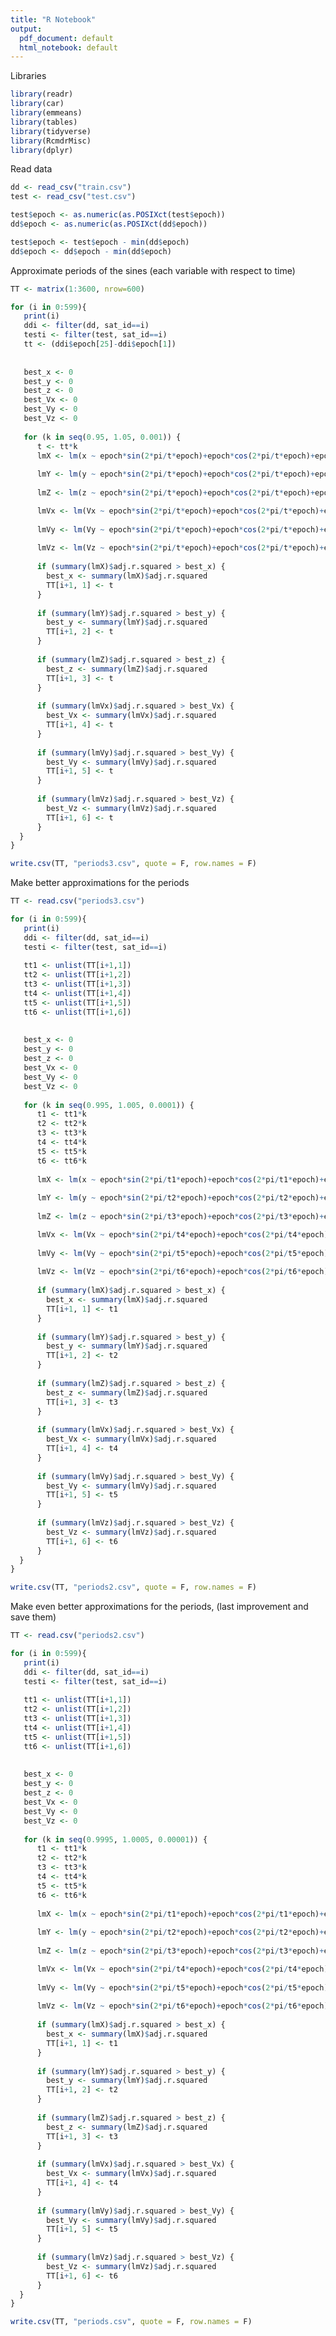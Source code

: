 ```yaml
---
title: "R Notebook"
output:
  pdf_document: default
  html_notebook: default
---
```



Libraries
```r
library(readr)
library(car)
library(emmeans)
library(tables)
library(tidyverse)
library(RcmdrMisc)
library(dplyr)
```

Read data
```r
dd <- read_csv("train.csv")
test <- read_csv("test.csv")

test$epoch <- as.numeric(as.POSIXct(test$epoch))
dd$epoch <- as.numeric(as.POSIXct(dd$epoch))

test$epoch <- test$epoch - min(dd$epoch)
dd$epoch <- dd$epoch - min(dd$epoch)
```


Approximate periods of the sines (each variable with respect to time)
```r
TT <- matrix(1:3600, nrow=600)

for (i in 0:599){
   print(i)
   ddi <- filter(dd, sat_id==i)
   testi <- filter(test, sat_id==i)
   tt <- (ddi$epoch[25]-ddi$epoch[1])
  
  
   best_x <- 0
   best_y <- 0
   best_z <- 0
   best_Vx <- 0
   best_Vy <- 0
   best_Vz <- 0
   
   for (k in seq(0.95, 1.05, 0.001)) {
      t <- tt*k
      lmX <- lm(x ~ epoch*sin(2*pi/t*epoch)+epoch*cos(2*pi/t*epoch)+epoch*sin(4*pi/t*epoch)+epoch*cos(4*pi/t*epoch)+epoch*sin(6*pi/t*epoch)+epoch*cos(6*pi/t*epoch)+epoch*sin(8*pi/t*epoch)+epoch*cos(8*pi/t*epoch)+epoch*sin(10*pi/t*epoch)+epoch*cos(10*pi/t*epoch)+x_sim+y_sim+z_sim+Vx_sim+Vy_sim+Vz_sim, ddi)
    
      lmY <- lm(y ~ epoch*sin(2*pi/t*epoch)+epoch*cos(2*pi/t*epoch)+epoch*sin(4*pi/t*epoch)+epoch*cos(4*pi/t*epoch)+epoch*sin(6*pi/t*epoch)+epoch*cos(6*pi/t*epoch)+epoch*sin(8*pi/t*epoch)+epoch*cos(8*pi/t*epoch)+epoch*sin(10*pi/t*epoch)+epoch*cos(10*pi/t*epoch)+x_sim+y_sim+z_sim+Vx_sim+Vy_sim+Vz_sim, ddi)
 
      lmZ <- lm(z ~ epoch*sin(2*pi/t*epoch)+epoch*cos(2*pi/t*epoch)+epoch*sin(4*pi/t*epoch)+epoch*cos(4*pi/t*epoch)+epoch*sin(6*pi/t*epoch)+epoch*cos(6*pi/t*epoch)+epoch*sin(8*pi/t*epoch)+epoch*cos(8*pi/t*epoch)+epoch*sin(10*pi/t*epoch)+epoch*cos(10*pi/t*epoch)+x_sim+y_sim+z_sim+Vx_sim+Vy_sim+Vz_sim, ddi)

      lmVx <- lm(Vx ~ epoch*sin(2*pi/t*epoch)+epoch*cos(2*pi/t*epoch)+epoch*sin(4*pi/t*epoch)+epoch*cos(4*pi/t*epoch)+epoch*sin(6*pi/t*epoch)+epoch*cos(6*pi/t*epoch)+epoch*sin(8*pi/t*epoch)+epoch*cos(8*pi/t*epoch)+epoch*sin(10*pi/t*epoch)+epoch*cos(10*pi/t*epoch)+x_sim+y_sim+z_sim+Vx_sim+Vy_sim+Vz_sim, ddi)
 
      lmVy <- lm(Vy ~ epoch*sin(2*pi/t*epoch)+epoch*cos(2*pi/t*epoch)+epoch*sin(4*pi/t*epoch)+epoch*cos(4*pi/t*epoch)+epoch*sin(6*pi/t*epoch)+epoch*cos(6*pi/t*epoch)+epoch*sin(8*pi/t*epoch)+epoch*cos(8*pi/t*epoch)+epoch*sin(10*pi/t*epoch)+epoch*cos(10*pi/t*epoch)+x_sim+y_sim+z_sim+Vx_sim+Vy_sim+Vz_sim, ddi)
 
      lmVz <- lm(Vz ~ epoch*sin(2*pi/t*epoch)+epoch*cos(2*pi/t*epoch)+epoch*sin(4*pi/t*epoch)+epoch*cos(4*pi/t*epoch)+epoch*sin(6*pi/t*epoch)+epoch*cos(6*pi/t*epoch)+epoch*sin(8*pi/t*epoch)+epoch*cos(8*pi/t*epoch)+epoch*sin(10*pi/t*epoch)+epoch*cos(10*pi/t*epoch)+x_sim+y_sim+z_sim+Vx_sim+Vy_sim+Vz_sim, ddi)
     
      if (summary(lmX)$adj.r.squared > best_x) {
        best_x <- summary(lmX)$adj.r.squared
        TT[i+1, 1] <- t
      }
   
      if (summary(lmY)$adj.r.squared > best_y) {
        best_y <- summary(lmY)$adj.r.squared
        TT[i+1, 2] <- t
      }
   
      if (summary(lmZ)$adj.r.squared > best_z) {
        best_z <- summary(lmZ)$adj.r.squared
        TT[i+1, 3] <- t
      }
   
      if (summary(lmVx)$adj.r.squared > best_Vx) {
        best_Vx <- summary(lmVx)$adj.r.squared
        TT[i+1, 4] <- t
      }
   
      if (summary(lmVy)$adj.r.squared > best_Vy) {
        best_Vy <- summary(lmVy)$adj.r.squared
        TT[i+1, 5] <- t
      }
   
      if (summary(lmVz)$adj.r.squared > best_Vz) {
        best_Vz <- summary(lmVz)$adj.r.squared
        TT[i+1, 6] <- t
      }
  }
}

write.csv(TT, "periods3.csv", quote = F, row.names = F)
```


Make better approximations for the periods
```r
TT <- read.csv("periods3.csv")

for (i in 0:599){
   print(i)
   ddi <- filter(dd, sat_id==i)
   testi <- filter(test, sat_id==i)
   
   tt1 <- unlist(TT[i+1,1])
   tt2 <- unlist(TT[i+1,2])
   tt3 <- unlist(TT[i+1,3])
   tt4 <- unlist(TT[i+1,4])
   tt5 <- unlist(TT[i+1,5])
   tt6 <- unlist(TT[i+1,6])
  
  
   best_x <- 0
   best_y <- 0
   best_z <- 0
   best_Vx <- 0
   best_Vy <- 0
   best_Vz <- 0
   
   for (k in seq(0.995, 1.005, 0.0001)) {
      t1 <- tt1*k
      t2 <- tt2*k
      t3 <- tt3*k
      t4 <- tt4*k
      t5 <- tt5*k
      t6 <- tt6*k
      
      lmX <- lm(x ~ epoch*sin(2*pi/t1*epoch)+epoch*cos(2*pi/t1*epoch)+epoch*sin(4*pi/t1*epoch)+epoch*cos(4*pi/t1*epoch)+epoch*sin(6*pi/t1*epoch)+epoch*cos(6*pi/t1*epoch)+epoch*sin(8*pi/t1*epoch)+epoch*cos(8*pi/t1*epoch)+epoch*sin(10*pi/t1*epoch)+epoch*cos(10*pi/t1*epoch)+x_sim+y_sim+z_sim+Vx_sim+Vy_sim+Vz_sim, ddi)
    
      lmY <- lm(y ~ epoch*sin(2*pi/t2*epoch)+epoch*cos(2*pi/t2*epoch)+epoch*sin(4*pi/t2*epoch)+epoch*cos(4*pi/t2*epoch)+epoch*sin(6*pi/t2*epoch)+epoch*cos(6*pi/t2*epoch)+epoch*sin(8*pi/t2*epoch)+epoch*cos(8*pi/t2*epoch)+epoch*sin(10*pi/t2*epoch)+epoch*cos(10*pi/t2*epoch)+x_sim+y_sim+z_sim+Vx_sim+Vy_sim+Vz_sim, ddi)
 
      lmZ <- lm(z ~ epoch*sin(2*pi/t3*epoch)+epoch*cos(2*pi/t3*epoch)+epoch*sin(4*pi/t3*epoch)+epoch*cos(4*pi/t3*epoch)+epoch*sin(6*pi/t3*epoch)+epoch*cos(6*pi/t3*epoch)+epoch*sin(8*pi/t3*epoch)+epoch*cos(8*pi/t3*epoch)+epoch*sin(10*pi/t3*epoch)+epoch*cos(10*pi/t3*epoch)+x_sim+y_sim+z_sim+Vx_sim+Vy_sim+Vz_sim, ddi)

      lmVx <- lm(Vx ~ epoch*sin(2*pi/t4*epoch)+epoch*cos(2*pi/t4*epoch)+epoch*sin(4*pi/t4*epoch)+epoch*cos(4*pi/t4*epoch)+epoch*sin(6*pi/t4*epoch)+epoch*cos(6*pi/t4*epoch)+epoch*sin(8*pi/t4*epoch)+epoch*cos(8*pi/t4*epoch)+epoch*sin(10*pi/t4*epoch)+epoch*cos(10*pi/t4*epoch)+x_sim+y_sim+z_sim+Vx_sim+Vy_sim+Vz_sim, ddi)
 
      lmVy <- lm(Vy ~ epoch*sin(2*pi/t5*epoch)+epoch*cos(2*pi/t5*epoch)+epoch*sin(4*pi/t5*epoch)+epoch*cos(4*pi/t5*epoch)+epoch*sin(6*pi/t5*epoch)+epoch*cos(6*pi/t5*epoch)+epoch*sin(8*pi/t5*epoch)+epoch*cos(8*pi/t5*epoch)+epoch*sin(10*pi/t5*epoch)+epoch*cos(10*pi/t5*epoch)+x_sim+y_sim+z_sim+Vx_sim+Vy_sim+Vz_sim, ddi)
 
      lmVz <- lm(Vz ~ epoch*sin(2*pi/t6*epoch)+epoch*cos(2*pi/t6*epoch)+epoch*sin(4*pi/t6*epoch)+epoch*cos(4*pi/t6*epoch)+epoch*sin(6*pi/t6*epoch)+epoch*cos(6*pi/t6*epoch)+epoch*sin(8*pi/t6*epoch)+epoch*cos(8*pi/t6*epoch)+epoch*sin(10*pi/t6*epoch)+epoch*cos(10*pi/t6*epoch)+x_sim+y_sim+z_sim+Vx_sim+Vy_sim+Vz_sim, ddi)
     
      if (summary(lmX)$adj.r.squared > best_x) {
        best_x <- summary(lmX)$adj.r.squared
        TT[i+1, 1] <- t1
      }
   
      if (summary(lmY)$adj.r.squared > best_y) {
        best_y <- summary(lmY)$adj.r.squared
        TT[i+1, 2] <- t2
      }
   
      if (summary(lmZ)$adj.r.squared > best_z) {
        best_z <- summary(lmZ)$adj.r.squared
        TT[i+1, 3] <- t3
      }
   
      if (summary(lmVx)$adj.r.squared > best_Vx) {
        best_Vx <- summary(lmVx)$adj.r.squared
        TT[i+1, 4] <- t4
      }
   
      if (summary(lmVy)$adj.r.squared > best_Vy) {
        best_Vy <- summary(lmVy)$adj.r.squared
        TT[i+1, 5] <- t5
      }
   
      if (summary(lmVz)$adj.r.squared > best_Vz) {
        best_Vz <- summary(lmVz)$adj.r.squared
        TT[i+1, 6] <- t6
      }
  }
}

write.csv(TT, "periods2.csv", quote = F, row.names = F)
```




Make even better approximations for the periods, (last improvement and save them)
```r
TT <- read.csv("periods2.csv")

for (i in 0:599){
   print(i)
   ddi <- filter(dd, sat_id==i)
   testi <- filter(test, sat_id==i)
   
   tt1 <- unlist(TT[i+1,1])
   tt2 <- unlist(TT[i+1,2])
   tt3 <- unlist(TT[i+1,3])
   tt4 <- unlist(TT[i+1,4])
   tt5 <- unlist(TT[i+1,5])
   tt6 <- unlist(TT[i+1,6])
  
  
   best_x <- 0
   best_y <- 0
   best_z <- 0
   best_Vx <- 0
   best_Vy <- 0
   best_Vz <- 0
   
   for (k in seq(0.9995, 1.0005, 0.00001)) {
      t1 <- tt1*k
      t2 <- tt2*k
      t3 <- tt3*k
      t4 <- tt4*k
      t5 <- tt5*k
      t6 <- tt6*k
      
      lmX <- lm(x ~ epoch*sin(2*pi/t1*epoch)+epoch*cos(2*pi/t1*epoch)+epoch*sin(4*pi/t1*epoch)+epoch*cos(4*pi/t1*epoch)+epoch*sin(6*pi/t1*epoch)+epoch*cos(6*pi/t1*epoch)+epoch*sin(8*pi/t1*epoch)+epoch*cos(8*pi/t1*epoch)+epoch*sin(10*pi/t1*epoch)+epoch*cos(10*pi/t1*epoch)+x_sim+y_sim+z_sim+Vx_sim+Vy_sim+Vz_sim, ddi)
    
      lmY <- lm(y ~ epoch*sin(2*pi/t2*epoch)+epoch*cos(2*pi/t2*epoch)+epoch*sin(4*pi/t2*epoch)+epoch*cos(4*pi/t2*epoch)+epoch*sin(6*pi/t2*epoch)+epoch*cos(6*pi/t2*epoch)+epoch*sin(8*pi/t2*epoch)+epoch*cos(8*pi/t2*epoch)+epoch*sin(10*pi/t2*epoch)+epoch*cos(10*pi/t2*epoch)+x_sim+y_sim+z_sim+Vx_sim+Vy_sim+Vz_sim, ddi)
 
      lmZ <- lm(z ~ epoch*sin(2*pi/t3*epoch)+epoch*cos(2*pi/t3*epoch)+epoch*sin(4*pi/t3*epoch)+epoch*cos(4*pi/t3*epoch)+epoch*sin(6*pi/t3*epoch)+epoch*cos(6*pi/t3*epoch)+epoch*sin(8*pi/t3*epoch)+epoch*cos(8*pi/t3*epoch)+epoch*sin(10*pi/t3*epoch)+epoch*cos(10*pi/t3*epoch)+x_sim+y_sim+z_sim+Vx_sim+Vy_sim+Vz_sim, ddi)

      lmVx <- lm(Vx ~ epoch*sin(2*pi/t4*epoch)+epoch*cos(2*pi/t4*epoch)+epoch*sin(4*pi/t4*epoch)+epoch*cos(4*pi/t4*epoch)+epoch*sin(6*pi/t4*epoch)+epoch*cos(6*pi/t4*epoch)+epoch*sin(8*pi/t4*epoch)+epoch*cos(8*pi/t4*epoch)+epoch*sin(10*pi/t4*epoch)+epoch*cos(10*pi/t4*epoch)+x_sim+y_sim+z_sim+Vx_sim+Vy_sim+Vz_sim, ddi)
 
      lmVy <- lm(Vy ~ epoch*sin(2*pi/t5*epoch)+epoch*cos(2*pi/t5*epoch)+epoch*sin(4*pi/t5*epoch)+epoch*cos(4*pi/t5*epoch)+epoch*sin(6*pi/t5*epoch)+epoch*cos(6*pi/t5*epoch)+epoch*sin(8*pi/t5*epoch)+epoch*cos(8*pi/t5*epoch)+epoch*sin(10*pi/t5*epoch)+epoch*cos(10*pi/t5*epoch)+x_sim+y_sim+z_sim+Vx_sim+Vy_sim+Vz_sim, ddi)
 
      lmVz <- lm(Vz ~ epoch*sin(2*pi/t6*epoch)+epoch*cos(2*pi/t6*epoch)+epoch*sin(4*pi/t6*epoch)+epoch*cos(4*pi/t6*epoch)+epoch*sin(6*pi/t6*epoch)+epoch*cos(6*pi/t6*epoch)+epoch*sin(8*pi/t6*epoch)+epoch*cos(8*pi/t6*epoch)+epoch*sin(10*pi/t6*epoch)+epoch*cos(10*pi/t6*epoch)+x_sim+y_sim+z_sim+Vx_sim+Vy_sim+Vz_sim, ddi)
     
      if (summary(lmX)$adj.r.squared > best_x) {
        best_x <- summary(lmX)$adj.r.squared
        TT[i+1, 1] <- t1
      }
   
      if (summary(lmY)$adj.r.squared > best_y) {
        best_y <- summary(lmY)$adj.r.squared
        TT[i+1, 2] <- t2
      }
   
      if (summary(lmZ)$adj.r.squared > best_z) {
        best_z <- summary(lmZ)$adj.r.squared
        TT[i+1, 3] <- t3
      }
   
      if (summary(lmVx)$adj.r.squared > best_Vx) {
        best_Vx <- summary(lmVx)$adj.r.squared
        TT[i+1, 4] <- t4
      }
   
      if (summary(lmVy)$adj.r.squared > best_Vy) {
        best_Vy <- summary(lmVy)$adj.r.squared
        TT[i+1, 5] <- t5
      }
   
      if (summary(lmVz)$adj.r.squared > best_Vz) {
        best_Vz <- summary(lmVz)$adj.r.squared
        TT[i+1, 6] <- t6
      }
  }
}

write.csv(TT, "periods.csv", quote = F, row.names = F)
```